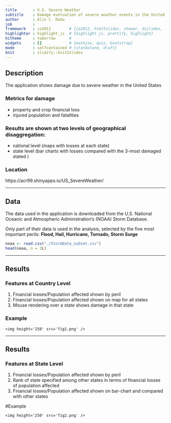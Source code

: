 ```yaml
---
title       : U.S. Severe Weather
subtitle    : Damage eveluation of severe weather events in the United Statea
author      : Alin C. Radu
job         : 
framework   : io2012        # {io2012, html5slides, shower, dzslides, ...}
highlighter : highlight.js  # {highlight.js, prettify, highlight}
hitheme     : tomorrow      # 
widgets     : []            # {mathjax, quiz, bootstrap}
mode        : selfcontained # {standalone, draft}
knit        : slidify::knit2slides
---
```


## Description
The application shows damage due to severe weather in the United States 

### Metrics for damage

- property and crop financial loss 
- injured population and fatalities

### Results are shown at two levels of geographical disaggregation:

- national level (maps with losses at each state)
- state level (bar charts with losses compared with the 3-most damaged stated )

### Location
https://acr99.shinyapps.io/US_SevereWeather/

---

## Data

The data used in the application is downloaded from the U.S. National Oceanic and Atmospheric Administration's (NOAA) Storm Database.

Only part of their data is used in the analysis, selected by the five most important perils: **Flood, Hail, Hurricane, Tornado, Storm Surge**

```r
noaa <- read.csv("./StormData_subset.csv")
head(noaa, n = 3L)
```

---

## Results
### Features at Country Level

1. Financial losses/Population affected shown by peril  
2. Financial losses/Population affected shown on map for all states  
3. Mouse rendering over a state shows damage in that state  

### Example
<div style='text-align: left;'>
    <img height='250' src='fig1.png' />
</div>

---

## Results
### Features at State Level

1. Financial losses/Population affected shown by peril 
2. Rank of state specified among other states in terms of financial losses of population affected   
3. Financial losses/Population affected  shown on bar-chart and compared with other states  

#Example
<div style='text-align: left;'>
    <img height='250' src='fig2.png' />
</div>
